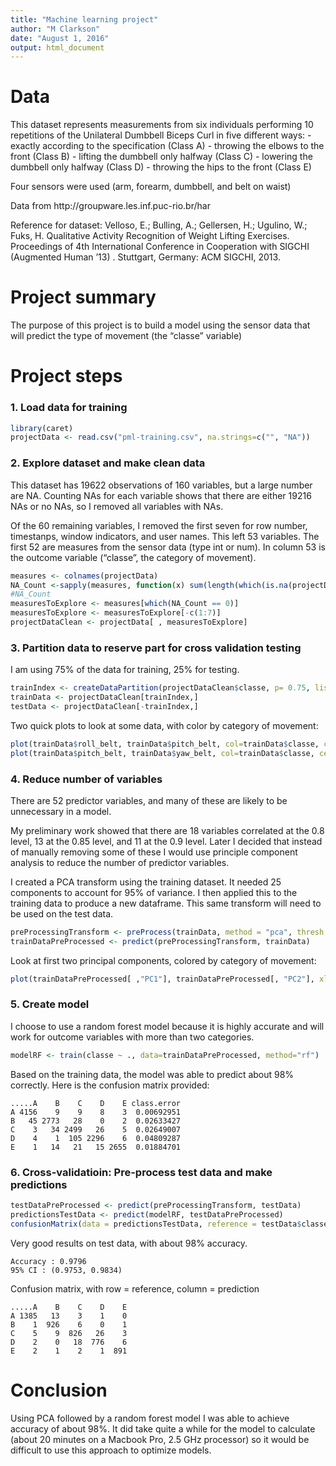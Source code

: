 ```yaml
---
title: "Machine learning project"
author: "M Clarkson"
date: "August 1, 2016"
output: html_document
---
```

# Data

This dataset represents measurements from six individuals performing 10 repetitions of the Unilateral Dumbbell Biceps Curl in five different ways: 
- exactly according to the specification (Class A)
- throwing the elbows to the front (Class B)
- lifting the dumbbell only halfway (Class C)
- lowering the dumbbell only halfway (Class D)
- throwing the hips to the front (Class E)

Four sensors were used (arm, forearm, dumbbell, and belt on waist) 

Data from http://groupware.les.inf.puc-rio.br/har

Reference for dataset: Velloso, E.; Bulling, A.; Gellersen, H.; Ugulino, W.; Fuks, H. Qualitative Activity Recognition of Weight Lifting Exercises. Proceedings of 4th International Conference in Cooperation with SIGCHI (Augmented Human '13) . Stuttgart, Germany: ACM SIGCHI, 2013.

# Project summary

The purpose of this project is to build a model using the sensor data that will predict the type of movement (the "classe" variable)


# Project steps

### 1. Load data for training

```r
library(caret)
projectData <- read.csv("pml-training.csv", na.strings=c("", "NA"))
```

### 2. Explore dataset and make clean data

This dataset has 19622 observations of 160 variables, but a large number are NA. Counting NAs for each variable shows that there are either 19216 NAs or no NAs, so I removed all variables with NAs.

Of the 60 remaining variables, I removed the first seven for row number, timestanps, window indicators, and user names. This left 53 variables. The first 52 are measures from the sensor data (type int or num). In column 53 is the outcome variable ("classe", the category of movement). 

```r
measures <- colnames(projectData)
NA_Count <-sapply(measures, function(x) sum(length(which(is.na(projectData[x])))))
#NA_Count
measuresToExplore <- measures[which(NA_Count == 0)]
measuresToExplore <- measuresToExplore[-c(1:7)]
projectDataClean <- projectData[ , measuresToExplore]
```

### 3. Partition data to reserve part for cross validation testing

I am using 75% of the data for training, 25% for testing. 

```r
trainIndex <- createDataPartition(projectDataClean$classe, p= 0.75, list = FALSE)
trainData <- projectDataClean[trainIndex,]
testData <- projectDataClean[-trainIndex,]
```

Two quick plots to look at some data, with color by category of movement:

```r
plot(trainData$roll_belt, trainData$pitch_belt, col=trainData$classe, cex=0.6, xlab="roll_belt", ylab="pitch_belt")
plot(trainData$pitch_belt, trainData$yaw_belt, col=trainData$classe, cex=0.6, xlab="pitch_belt", ylab="yaw_belt")
```


### 4. Reduce number of variables

There are 52 predictor variables, and many of these are likely to be unnecessary in a model. 

My preliminary work showed that there are 18 variables correlated at the 0.8 level, 13 at the 0.85 level, and 11 at the 0.9 level. Later I decided that instead of manually removing some of these I would use principle component analysis to reduce the number of predictor variables.

I created a PCA transform using the training dataset. It needed 25 components to account for 95% of variance. I then applied this to the training data to produce a new dataframe. This same transform will need to be used on the test data.

```r
preProcessingTransform <- preProcess(trainData, method = "pca", thresh = 0.95)
trainDataPreProcessed <- predict(preProcessingTransform, trainData)
```

Look at first two principal components, colored by category of movement:

```r
plot(trainDataPreProcessed[ ,"PC1"], trainDataPreProcessed[, "PC2"], xlab="PC1", ylab="PC2", cex=0.3, col=trainDataPreProcessed$classe)
```


### 5. Create model

I choose to use a random forest model because it is highly accurate and will work for outcome variables with more than two categories.

```r
modelRF <- train(classe ~ ., data=trainDataPreProcessed, method="rf")
```

Based on the training data, the model was able to predict about 98% correctly. Here is the confusion matrix provided:

`.....A    B    C    D    E class.error`       
`A 4156    9    9    8    3  0.00692951`       
`B   45 2773   28    0    2  0.02633427`       
`C    3   34 2499   26    5  0.02649007`       
`D    4    1  105 2296    6  0.04809287`       
`E    1   14   21   15 2655  0.01884701`      

### 6. Cross-validatioin: Pre-process test data and make predictions

```r
testDataPreProcessed <- predict(preProcessingTransform, testData)
predictionsTestData <- predict(modelRF, testDataPreProcessed)
confusionMatrix(data = predictionsTestData, reference = testData$classe)
```


Very good results on test data, with about 98% accuracy.

`Accuracy : 0.9796 `            
`95% CI : (0.9753, 0.9834)`   

Confusion matrix, with row = reference, column = prediction

`.....A    B    C    D    E`     
`A 1385   13    3    1    0`     
`B    1  926    6    0    1`     
`C    5    9  826   26    3`     
`D    2    0   18  776    6`     
`E    2    1    2    1  891`     

# Conclusion

Using PCA followed by a random forest model I was able to achieve accuracy of about 98%. It did take quite a while for the model to calculate (about 20 minutes on a Macbook Pro, 2.5 GHz processor) so it would be difficult to use this approach to optimize models.
